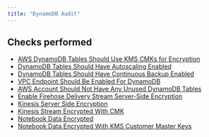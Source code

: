 ```yaml
---
title: "DynamoDB Audit"
---
```


## Checks performed

- [AWS DynamoDB Tables Should Use KMS CMKs for Encryption](dynamodbmonitoring/rules/ddb_customer_kms_keys)
- [DynamoDB Tables Should Have Autoscaling Enabled](dynamodbmonitoring/rules/ddb_table_autoscaling_enabled)
- [DynamoDB Tables Should Have Continuous Backup Enabled](dynamodbmonitoring/rules/ddb_table_backup_enabled)
- [VPC Endpoint Should Be Enabled For DynamoDB](dynamodbmonitoring/rules/ddb_vpc_endpoint_enabled)
- [AWS Account Should Not Have Any Unused DynamoDB Tables](dynamodbmonitoring/rules/ddb_unused_tables)
- [Enable Firehose Delivery Stream Server-Side Encryption](dynamodbmonitoring/rules/firehose_delivery_stream_server_side_encryption)
- [Kinesis Server Side Encryption](dynamodbmonitoring/rules/kinesis_server_side_encryption)
- [Kinesis Stream Encrypted With CMK](dynamodbmonitoring/rules/kinesis_stream_encrypted_with_cmk)
- [Notebook Data Encrypted](dynamodbmonitoring/rules/sagemaker_notebook_data_encrypted)
- [Notebook Data Encrypted With KMS Customer Master Keys](dynamodbmonitoring/rules/sagemaker_notebook_data_encrypted_with_CMK)